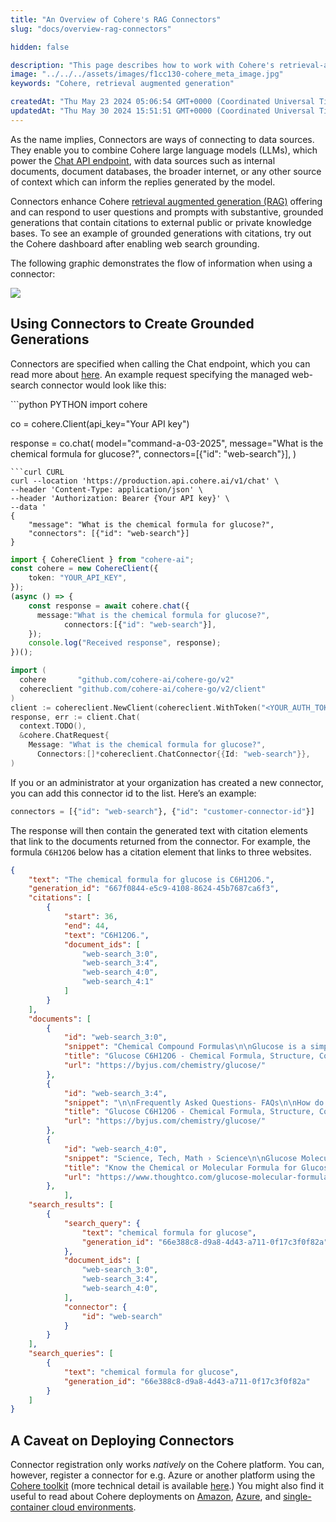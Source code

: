 ```yaml
---
title: "An Overview of Cohere's RAG Connectors"
slug: "docs/overview-rag-connectors"

hidden: false

description: "This page describes how to work with Cohere's retrieval-augmented generation connectors."
image: "../../../assets/images/f1cc130-cohere_meta_image.jpg"  
keywords: "Cohere, retrieval augmented generation"

createdAt: "Thu May 23 2024 05:06:54 GMT+0000 (Coordinated Universal Time)"
updatedAt: "Thu May 30 2024 15:51:51 GMT+0000 (Coordinated Universal Time)"
---
```

As the name implies, Connectors are ways of connecting to data sources. They enable you to combine Cohere large language models (LLMs), which power the [Chat API endpoint](/reference/chat), with data sources such as internal documents, document databases, the broader internet, or any other source of context which can inform the replies generated by the model.

Connectors enhance Cohere [retrieval augmented generation (RAG)](/docs/retrieval-augmented-generation-rag) offering and can respond to user questions and prompts with substantive, grounded generations that contain citations to external public or private knowledge bases. To see an example of grounded generations with citations, try out the Cohere dashboard after enabling web search grounding. 

The following graphic demonstrates the flow of information when using a connector:

<img src='../../../assets/images/57a23da-Connectors_Diagrams_1.png' />


## Using Connectors to Create Grounded Generations

Connectors are specified when calling the Chat endpoint, which you can read more about [here](/docs/chat-api#connectors-mode). An example request specifying the managed web-search connector would look like this:

<CodeBlocks>
```python PYTHON
import cohere

co = cohere.Client(api_key="Your API key")

response = co.chat(
    model="command-a-03-2025",
    message="What is the chemical formula for glucose?",
    connectors=[{"id": "web-search"}],
)
```
```curl CURL
curl --location 'https://production.api.cohere.ai/v1/chat' \
--header 'Content-Type: application/json' \
--header 'Authorization: Bearer {Your API key}' \
--data '
{
    "message": "What is the chemical formula for glucose?",
    "connectors": [{"id": "web-search"}]
}
```
```typescript TYPESCRIPT
import { CohereClient } from "cohere-ai";
const cohere = new CohereClient({
    token: "YOUR_API_KEY",
});
(async () => {
    const response = await cohere.chat({
      message:"What is the chemical formula for glucose?",  
			connectors:[{"id": "web-search"}],  
    });
    console.log("Received response", response);
})();
```
```go GO
import (
  cohere       "github.com/cohere-ai/cohere-go/v2"
  cohereclient "github.com/cohere-ai/cohere-go/v2/client"
)
client := cohereclient.NewClient(cohereclient.WithToken("<YOUR_AUTH_TOKEN>"))
response, err := client.Chat(
  context.TODO(),
  &cohere.ChatRequest{
    Message: "What is the chemical formula for glucose?",
	  Connectors:[]*cohereclient.ChatConnector{{Id: "web-search"}},  
)
```
</CodeBlocks>

If you or an administrator at your organization has created a new connector, you can add this connector id to the list. Here’s an example:

```python PYTHON
connectors = [{"id": "web-search"}, {"id": "customer-connector-id"}]
```

The response will then contain the generated text with citation elements that link to the documents returned from the connector. For example, the formula `C6H12O6` below has a citation element that links to three websites. 

```json Example Response JSON
{  
    "text": "The chemical formula for glucose is C6H12O6.",  
    "generation_id": "667f0844-e5c9-4108-8624-45b7687ca6f3",  
    "citations": [  
        {  
            "start": 36,  
            "end": 44,  
            "text": "C6H12O6.",  
            "document_ids": [  
                "web-search_3:0",  
                "web-search_3:4",  
                "web-search_4:0",  
                "web-search_4:1"  
            ]  
        }  
    ],  
    "documents": [  
        {  
            "id": "web-search_3:0",  
            "snippet": "Chemical Compound Formulas\n\nGlucose is a simple sugar with six carbon atoms and one aldehyde group. This monosaccharide has a chemical formula C6H12O6.\n\nIt is also known as dextrose. It is referred to as aldohexose as it contains 6 carbon atoms and an aldehyde group. It exists in two forms, open-chain or ring structure. It is synthesized in the liver and kidneys of animals. In plants, it is found in fruits and in different parts of plants. D- glucose is the naturally occurring form of glucose. It can occur either in solid or liquid form. It is water-soluble and is also soluble in acetic acid.",  
            "title": "Glucose C6H12O6 - Chemical Formula, Structure, Composition, Properties, uses and FAQs of Glucose.",  
            "url": "https://byjus.com/chemistry/glucose/"  
        },  
        {  
            "id": "web-search_3:4",  
            "snippet": "\n\nFrequently Asked Questions- FAQs\n\nHow do you represent glucose?\n\nThe chemical formula of Glucose is C6H12O6. Glucose is a monosaccharide containing an aldehyde group (-CHO). It is made of 6 carbon atoms, 12 hydrogen atoms and 6 oxygen atoms. Glucose is an aldohexose.\n\nIs glucose a reducing sugar?\n\nGlucose is a reducing sugar because it belongs to the category of an aldose meaning its open-chain form contains an aldehyde group. Generally, an aldehyde is quite easily oxidized to carboxylic acids.\n\nWhat are the 5 reducing sugars?\n\nThe 5 reducing sugars are ribose, glucose, galactose, glyceraldehyde, xylose.\n\nWhat are the elements of glucose?",  
            "title": "Glucose C6H12O6 - Chemical Formula, Structure, Composition, Properties, uses and FAQs of Glucose.",  
            "url": "https://byjus.com/chemistry/glucose/"  
        },  
        {  
            "id": "web-search_4:0",  
            "snippet": "Science, Tech, Math › Science\n\nGlucose Molecular Formula and Facts\n\nChemical or Molecular Formula for Glucose\n\nScience Photo Library - MIRIAM MASLO. / Getty Images\n\nProjects & Experiments\n\nChemistry In Everyday Life\n\nAbbreviations & Acronyms\n\nAnne Marie Helmenstine, Ph.D.\n\nAnne Marie Helmenstine, Ph.D.\n\nPh.D., Biomedical Sciences, University of Tennessee at Knoxville\n\nB.A., Physics and Mathematics, Hastings College\n\nDr. Helmenstine holds a Ph.D. in biomedical sciences and is a science writer, educator, and consultant. She has taught science courses at the high school, college, and graduate levels.\n\nLearn about our Editorial Process\n\nUpdated on November 03, 2019\n\nThe molecular formula for glucose is C6H12O6 or H-(C=O)-(CHOH)5-H. Its empirical or simplest formula is CH2O, which indicates there are two hydrogen atoms for each carbon and oxygen atom in the molecule.",  
            "title": "Know the Chemical or Molecular Formula for Glucose",  
            "url": "https://www.thoughtco.com/glucose-molecular-formula-608477"  
        },  
            ],  
    "search_results": [  
        {  
            "search_query": {  
                "text": "chemical formula for glucose",  
                "generation_id": "66e388c8-d9a8-4d43-a711-0f17c3f0f82a"  
            },  
            "document_ids": [  
                "web-search_3:0",  
                "web-search_3:4",  
                "web-search_4:0",  
            ],  
            "connector": {  
                "id": "web-search"  
            }  
        }  
    ],  
    "search_queries": [  
        {  
            "text": "chemical formula for glucose",  
            "generation_id": "66e388c8-d9a8-4d43-a711-0f17c3f0f82a"  
        }  
    ]  
}
```

## A Caveat on Deploying Connectors

Connector registration only works _natively_ on the Cohere platform. You can, however, register a connector for e.g. Azure or another platform using the [Cohere toolkit](/docs/coral-toolkit) (more technical detail is available [here](https://github.com/cohere-ai/cohere-toolkit/?tab=readme-ov-file#how-to-add-a-connector-to-the-toolkit).) You might also find it useful to read about Cohere deployments on [Amazon](/docs/cohere-on-aws), [Azure](/docs/cohere-on-microsoft-azure), and [single-container cloud environments](/docs/single-container-on-private-clouds).
